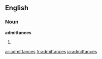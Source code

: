 ==English==
===Noun===
'''admittances'''
#{{plural of|[[admittance]]}}

[[ar:admittances]]
[[fr:admittances]]
[[ja:admittances]]